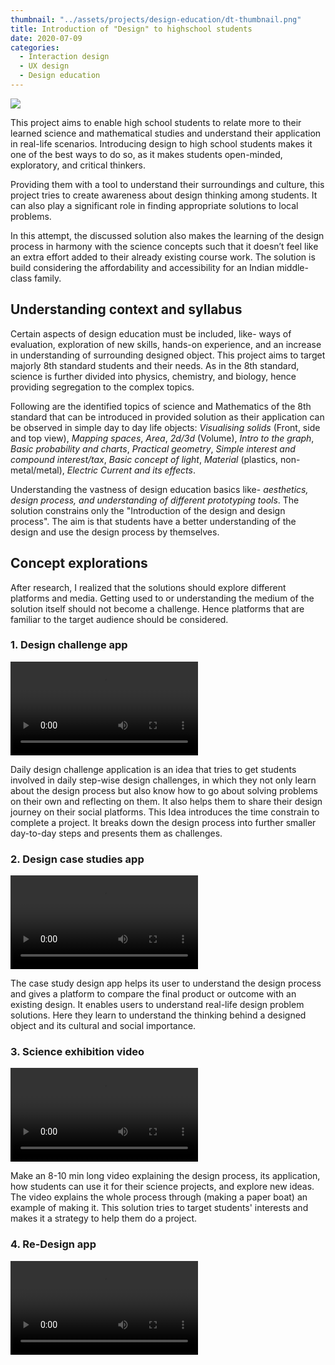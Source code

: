 ```yaml
---
thumbnail: "../assets/projects/design-education/dt-thumbnail.png"
title: Introduction of "Design" to highschool students
date: 2020-07-09
categories:
  - Interaction design
  - UX design
  - Design education
---
```



![](../../assets/projects/design-education/dt-thumbnail.png)

This project aims to enable high school students to relate more to their learned science and mathematical studies and understand their application in real-life scenarios. Introducing design to high school students makes it one of the best ways to do so, as it makes students open-minded, exploratory, and critical thinkers.

Providing them with a tool to understand their surroundings and culture, this project tries to create awareness about design thinking among students. It can also play a significant role in finding appropriate solutions to local problems.

In this attempt, the discussed solution also makes the learning of the design process in harmony with the science concepts such that it doesn’t feel like an extra effort added to their already existing course work. The solution is build considering the affordability and accessibility for an Indian middle-class family.

## Understanding context and syllabus

Certain aspects of design education must be included, like- ways of evaluation, exploration of new skills, hands-on experience, and an increase in understanding of surrounding designed object. This project aims to target majorly 8th standard students and their needs. As in the 8th standard, science is further divided into physics, chemistry, and biology, hence providing segregation to the complex topics.

Following are the identified topics of science and Mathematics of the 8th standard that can be introduced in provided solution as their application can be observed in simple day to day life objects: _Visualising solids_ (Front, side and top view), _Mapping spaces_, _Area_, _2d/3d_ (Volume), _Intro to the graph_, _Basic probability and charts_, _Practical geometry_, _Simple interest and compound interest/tax_, _Basic concept of light_, _Material_ (plastics, non-metal/metal), _Electric Current and its effects_.

Understanding the vastness of design education basics like- _aesthetics, design process, and understanding of different prototyping tools_. The solution constrains only the "Introduction of the design and design process". The aim is that students have a better understanding of the design and use the design process by themselves.

## Concept explorations

After research, I realized that the solutions should explore different platforms and media. Getting used to or understanding the medium of the solution itself should not become a challenge. Hence platforms that are familiar to the target audience should be considered.

### 1. Design challenge app

<Video
  src="https://www.youtube.com/embed/goMsaDdERKk"
  title="Design challenge app"
/>

Daily design challenge application is an idea that tries to get students involved in daily step-wise design challenges, in which they not only learn about the design process but also know how to go about solving problems on their own and reflecting on them. It also helps them to share their design journey on their social platforms. This Idea introduces the time constrain to complete a project. It breaks down the design process into further smaller day-to-day steps and presents them as challenges.

### 2. Design case studies app

<Video
  src="https://www.youtube.com/embed/vJFUylyR8n4"
  title="Design case studies app"
/>

The case study design app helps its user to understand the design process and gives a platform to compare the final product or outcome with an existing design. It enables users to understand real-life design problem solutions. Here they learn to understand the thinking behind a designed object and its cultural and social importance.

### 3. Science exhibition video

<Video
  src="https://www.youtube.com/embed/Nn6bJFv4Ko0"
  title="Science exibition video"
/>

Make an 8-10 min long video explaining the design process, its application, how students can use it for their science projects, and explore new ideas. The video explains the whole process through (making a paper boat) an example of making it. This solution tries to target students' interests and makes it a strategy to help them do a project.

### 4. Re-Design app

<Video src="https://www.youtube.com/embed/olYRulTmkuw" title="Redesign app" />

This app helps its user to understand how and why a product is made. It also makes its user more sensitive towards the logic, decision made behind making a product, and understanding the design process.

## Concept evaluation

The concepts were taken to the users for their feed back and been compared with the assumtion made about the concepts and there limitations.
It was observed that most of the users were interested in the fact that they will be learning and even coming up with new designs by doing something they mostly do for fun.

![](../../assets/projects/design-education/evluate.png)

> From the user feedback and feasibility vs impact map, "Re-design app" concept had been taken as the final solution and explored further.

## Final concept

"Re-design app" during the concept feedback session, the user appreciated this idea as he said, “Oh! I keep on opening things and reassembling them because there are many gadgets in my home that don’t work. I might be able to use this to have some fun”. This idea conditions the user with the design process and provides a platform to see value in a task that was considered as satisfying exploration.

<Video src="https://www.youtube.com/embed/SzWCyimzyWM" title="Final concept" />

## Concluding thoughts

The users well received the solution as it showed them the value to have a curious mind. It completed its primary goal to broaden the perspective about design among students and introduce the design process among them. It also increases the sensitivity of students towards the details in an everyday object.

Though the introduced application is in its early stage, it has a lot of potentials, and through the involvement of different activities, other parts of design education like understanding of aesthetics, material study, etc can be included.

The solution introduced is one of a kind, but it still cannot be monetized, as lot of work is required to make it a complete product. But as we see, MHRD pushing for the design education in school and due to COVID months of lockdown, which has shown people the possibility of working and learning from home. It can leave a lasting impact on students and teachers. This product can play a significant role in later years to come for school going students.

To Know more about the project contact me through my email: [3shuvam1@gmail.com](mailto:3shuvam1@gmail.com)

_This project has been done as my final year project to access the full report [click here](https://drive.google.com/file/d/1j0jCqrKrT1TsAnnbERahqCacBvrmp2cP/view?usp=sharing)._
